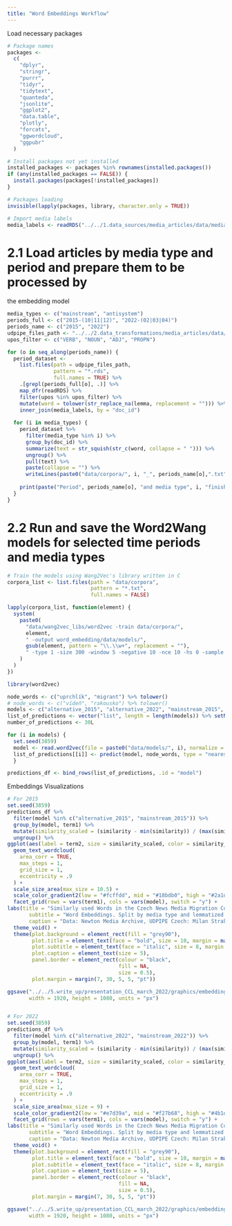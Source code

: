 ```yaml
---
title: "Word Embeddings Workflow"
---
```

Load necessary packages
```r
# Package names
packages <-
  c(
    "dplyr",
    "stringr",
    "purrr",
    "tidyr",
    "tidytext",
    "quanteda",
    "jsonlite",
    "ggplot2",
    "data.table",
    "plotly",
    "forcats",
    "ggwordcloud",
    "ggpubr"
  )

# Install packages not yet installed
installed_packages <- packages %in% rownames(installed.packages())
if (any(installed_packages == FALSE)) {
  install.packages(packages[!installed_packages])
}

# Packages loading
invisible(lapply(packages, library, character.only = TRUE))

# Import media labels
media_labels <- readRDS("../../1.data_sources/media_articles/data/media_type_labels/all_media_labels_with_doc_id.rds")

```

# 2.1 Load articles by media type and period and prepare them to be processed by 
the embedding model
```r
media_types <- c("mainstream", "antisystem")
periods_full <- c("2015-(10|11|12)", "2022-(02|03|04)")
periods_name <- c("2015", "2022")
udpipe_files_path <- "../../2.data_transformations/media_articles/data/udpipe_processed/chunks/"
upos_filter <- c("VERB", "NOUN", "ADJ", "PROPN")

for (o in seq_along(periods_name)) {
  period_dataset <-
    list.files(path = udpipe_files_path,
               pattern = "*.rds",
               full.names = TRUE) %>%
    .[grepl(periods_full[o], .)] %>%
    map_dfr(readRDS) %>%
    filter(upos %in% upos_filter) %>%
    mutate(word = tolower(str_replace_na(lemma, replacement = ""))) %>%
    inner_join(media_labels, by = "doc_id")
  
  for (i in media_types) {
    period_dataset %>%  
      filter(media_type %in% i) %>% 
      group_by(doc_id) %>%
      summarize(text = str_squish(str_c(word, collapse = " "))) %>%
      ungroup() %>% 
      pull(text) %>% 
      paste(collapse = "") %>% 
      writeLines(paste0("data/corpora/", i, "_", periods_name[o],".txt"))
    
    print(paste("Period", periods_name[o], "and media type", i, "finished"))
  }
}

```

# 2.2 Run and save the Word2Wang models for selected time periods and media types
```r

# Train the models using Wang2Vec's library written in C
corpora_list <- list.files(path = "data/corpora",
                           pattern = "*.txt",
                           full.names = FALSE)

lapply(corpora_list, function(element) {
  system(
    paste0(
      "data/wang2vec_libs/word2vec -train data/corpora/",
      element,
      " -output word_embedding/data/models/",
      gsub(element, pattern = "\\.\\w+", replacement = ""),
      " -type 1 -size 300 -window 5 -negative 10 -nce 10 -hs 0 -sample 1e-4 -threads 12 -binary 1 -iter 20 -cap 0"
    )
  )
})

```

```r
library(word2vec)

node_words <- c("uprchlík", "migrant") %>% tolower()
# node_words <- c("vídeň", "rakousko") %>% tolower()
models <- c("alternative_2015", "alternative_2022", "mainstream_2015", "mainstream_2022")
list_of_predictions <- vector("list", length = length(models)) %>% setNames(models)
number_of_predictions <- 30L

for (i in models) {
  set.seed(3859)
  model <- read.word2vec(file = paste0("data/models/", i), normalize = TRUE)
  list_of_predictions[[i]] <- predict(model, node_words, type = "nearest", top_n = number_of_predictions) %>% bind_rows()
  }

predictions_df <- bind_rows(list_of_predictions, .id = "model")

```

Embeddings Visualizations

```r
# For 2015
set.seed(3859)
predictions_df %>% 
  filter(model %in% c("alternative_2015", "mainstream_2015")) %>% 
  group_by(model, term1) %>% 
  mutate(similarity_scaled = (similarity - min(similarity)) / (max(similarity) - min(similarity))) %>% 
  ungroup() %>% 
ggplot(aes(label = term2, size = similarity_scaled, color = similarity_scaled)) +
  geom_text_wordcloud(
    area_corr = TRUE,
    max_steps = 1,
    grid_size = 1,
    eccentricity = .9
  ) +
  scale_size_area(max_size = 10.5) +
  scale_color_gradient2(low = "#fcffdd", mid = "#18bdb0", high = "#2a1d62") +
  facet_grid(rows = vars(term1), cols = vars(model), switch = "y") +
labs(title = "Similarly used Words in the Czech News Media Migration Coverage (October-December 2015)",
       subtitle = "Word Embeddings. Split by media type and lemmatized term, top 30.",
       caption = "Data: Newton Media Archive, UDPIPE Czech: Milan Straka & Jana Straková (2020), Wang2Vec: Ling, Wang and Dyer, Chris and Black, Alan and Trancoso, Isabel (2015)") +
  theme_void() +
  theme(plot.background = element_rect(fill = "grey90"),
        plot.title = element_text(face = "bold", size = 10, margin = margin(0, 0, 3, 0)),
        plot.subtitle = element_text(face = "italic", size = 8, margin = margin(0, 0, 10, 0)),
        plot.caption = element_text(size = 5),
        panel.border = element_rect(colour = "black",
                                    fill = NA,
                                    size = 0.5),
        plot.margin = margin(7, 30, 5, 5, "pt"))

ggsave("../../5.write_up/presentation_CCL_march_2022/graphics/embedding_2015.png", device = "png",
       width = 1920, height = 1080, units = "px")


# For 2022
set.seed(3859)
predictions_df %>% 
  filter(model %in% c("alternative_2022", "mainstream_2022")) %>% 
  group_by(model, term1) %>% 
  mutate(similarity_scaled = (similarity - min(similarity)) / (max(similarity) - min(similarity))) %>% 
  ungroup() %>% 
ggplot(aes(label = term2, size = similarity_scaled, color = similarity_scaled)) +
  geom_text_wordcloud(
    area_corr = TRUE,
    max_steps = 1,
    grid_size = 1,
    eccentricity = .9
  ) +
  scale_size_area(max_size = 9) +
  scale_color_gradient2(low = "#e7d39a", mid = "#f27b68", high = "#4b1d91") +
  facet_grid(rows = vars(term1), cols = vars(model), switch = "y") +
labs(title = "Similarly used Words in the Czech News Media Migration Coverage (February-April 2022)",
       subtitle = "Word Embeddings. Split by media type and lemmatized term, top 30.",
       caption = "Data: Newton Media Archive, UDPIPE Czech: Milan Straka & Jana Straková (2020), Wang2Vec: Ling, Wang and Dyer, Chris and Black, Alan and Trancoso, Isabel (2015)") +
  theme_void() +
  theme(plot.background = element_rect(fill = "grey90"),
        plot.title = element_text(face = "bold", size = 10, margin = margin(0, 0, 3, 0)),
        plot.subtitle = element_text(face = "italic", size = 8, margin = margin(0, 0, 10, 0)),
        plot.caption = element_text(size = 5),
        panel.border = element_rect(colour = "black",
                                    fill = NA,
                                    size = 0.5),
        plot.margin = margin(7, 30, 5, 5, "pt"))

ggsave("../../5.write_up/presentation_CCL_march_2022/graphics/embedding_2022.png", device = "png",
       width = 1920, height = 1080, units = "px")

```

